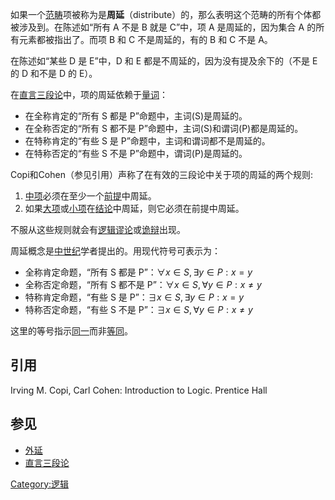 如果一个[[范畴|范畴]]项被称为是'''周延'''（distribute）的，那么表明这个范畴的所有个体都被涉及到。在陈述如“所有 A 不是 B 就是 C”中，项 A 是周延的，因为集合 A 的所有元素都被指出了。而项 B 和 C 不是周延的，有的 B 和 C 不是 A。

在陈述如“某些 D 是 E”中，D 和 E 都是不周延的，因为没有提及余下的（不是 E 的 D 和不是 D 的 E）。

在[[直言三段论|直言三段论]]中，项的周延依赖于[[量化_(数理逻辑)|量词]]：

* 在全称肯定的“所有 S 都是 P”命题中，主词(S)是周延的。
* 在全称否定的“所有 S 都不是 P”命题中，主词(S)和谓词(P)都是周延的。
* 在特称肯定的“有些 S 是 P”命题中，主词和谓词都不是周延的。
* 在特称否定的“有些 S 不是 P”命题中，谓词(P)是周延的。

Copi和Cohen（参见引用）声称了在有效的三段论中关于项的周延的两个规则:
# [[中项|中项]]必须在至少一个[[前提|前提]]中周延。
# 如果[[大项|大项]]或[[小项|小项]]在[[结论|结论]]中周延，则它必须在前提中周延。
不服从这些规则就会有[[逻辑谬论|逻辑谬论]]或[[诡辩|诡辩]]出现。

周延概念是[[中世纪|中世纪]]学者提出的。用现代符号可表示为：
* 全称肯定命题，“所有 S 都是 P”：<math>\forall x \in S,\exists y \in P:x = y</math>
* 全称否定命题，“所有 S 都不是 P”：<math>\forall x \in S,\forall y \in P:x \neq y</math>
* 特称肯定命题，“有些 S 是 P”：<math>\exists x \in S,\exists y \in P:x = y</math>
* 特称否定命题，“有些 S 不是 P”：<math>\exists x \in S,\forall y \in P:x \neq y</math>
这里的等号指示[[同一性|同一]]而非[[等于|等同]]。

== 引用 ==
Irving M. Copi, Carl Cohen: Introduction to Logic. Prentice Hall

==参见==
*[[外延|外延]]
*[[直言三段论|直言三段论]]

[[Category:逻辑|Category:逻辑]]